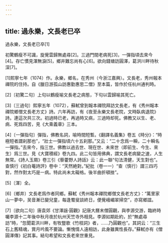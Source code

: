 ```yaml
---
---
---
```

title: 過永樂，文長老已卒
---



過永樂，文長老已卒[1]


初驚鶴瘦不可識，旋覺雲歸無處尋[2]。三過門間老病死[3]，一彈指頃去來今[4]。存亡慣見渾無淚[5]，鄉井難忘尚有心[6]。欲向錢塘訪圓澤，葛洪川畔待秋深[7]。

[1]熙寧七年（1074）作。永樂，鄉名，在秀州（今浙江嘉興）。文長老，秀州報本禪院的住持。自《臘日游孤山訪惠勤惠思二僧》至本篇，皆作於任杭州通判時。

[2]〔初驚二句〕上句以鶴瘦喻文長老之病態，下句以雲歸喻其死亡。

[3]〔三過句〕熙寧五年（1072），蘇軾曾到報本禪院拜訪文長老，有《秀州報本禪院鄉僧文長老方丈》詩。六年再訪，有《夜至永樂文長老院，文時臥病退院》詩。連這次共三次。初過時已老，再過時又病，三過時却死。佛教又以生、老、病、死爲四苦，見《大乘義章》三本。

[4]〔一彈指句〕彈指，佛教名詞，喻時間短暫。《翻譯名義集》卷五《時分》：“時極短者謂刹那也”，“壯士一彈指頃六十五刹那。”又云：“二十念爲一瞬，二十瞬名一彈指。”去來今，指三世。佛教以過去世、現在世、未來世（即前生、今生、來生）爲三世。見《大寶積經》卷九四。此二句皆用佛典，謂文長老病變之速，人生無常。《詩人玉屑》卷三引《藜藿野人詩話》云：此一聯“句法清健，天生對也”。查慎行《初白菴詩評》卷中：“天然絶對。”紀批（卷一一）“查（慎行）謂三四巧對，然作對太巧是一病。特此尚未太礙格。後半曲折頓挫”。

[5]〔渾〕全。

[6]〔鄉井〕文長老爲作者同鄉。蘇軾《秀州報本禪院鄉僧文長老方丈》：“萬里家山一夢中，吴音漸已變兒童，每逢蜀叟談終日，便覺峨嵋翠掃空”，亦寫鄉誼。

[7]〔欲向二句〕唐袁郊《甘澤謡·圓觀》記唐大曆末僧圓觀，與李源交游，臨終時囑李源十二年後中秋月夜於杭州天竺寺外相見。李源如期赴約，於“無處尋訪”時，“忽聞葛洪川畔，有牧豎歌《竹枝詞》者，……乃圓觀也”。其詞云：“三生石上舊精魂，賞月吟風不要論。慚愧情人遠相訪，此身雖異性長存。”蘇軾亦有《僧圓澤傳》記其事。結句希望和文長老來世重見。